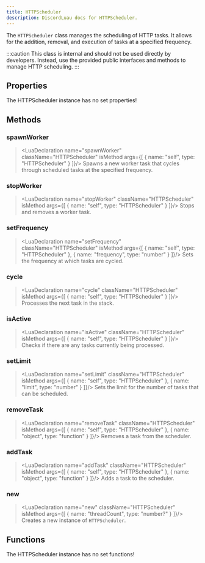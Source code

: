 ```yaml
---
title: HTTPScheduler
description: DiscordLuau docs for HTTPScheduler.
---
```

[//]: # (This file was automatically compiled through the Generator luau code under this repository)
[//]: # (if you want to edit the documentation of discord-luau, please write changes)
[//]: # (to the discord-luau repository itself, we extract the comments from discord-luau and translate)
[//]: # (them into markdown files that Nextra can interpret!)

[//]: # (----- DOCUMENT IMPORTS ----- )


[//]: # (----- DOCUMENT DESCRIPTION ----- )

The `HTTPScheduler` class manages the scheduling of HTTP tasks. It allows for the addition, removal, and execution of tasks at a specified frequency.

:::caution
This class is internal and should not be used directly by developers. Instead, use the provided public interfaces and methods to manage HTTP scheduling.
:::

[//]: # (----- DOCUMENT PROPERTIES ----- )

## Properties

The HTTPScheduler instance has no set properties!

[//]: # (----- DOCUMENT METHODS ----- )

## Methods

### spawnWorker

> <LuaDeclaration name="spawnWorker" className="HTTPScheduler" isMethod args={[ { name: "self", type: "HTTPScheduler" } ]}/>
Spawns a new worker task that cycles through scheduled tasks at the specified frequency.
### stopWorker

> <LuaDeclaration name="stopWorker" className="HTTPScheduler" isMethod args={[ { name: "self", type: "HTTPScheduler" } ]}/>
Stops and removes a worker task.
### setFrequency

> <LuaDeclaration name="setFrequency" className="HTTPScheduler" isMethod args={[ { name: "self", type: "HTTPScheduler" }, { name: "frequency", type: "number" } ]}/>
Sets the frequency at which tasks are cycled.
### cycle

> <LuaDeclaration name="cycle" className="HTTPScheduler" isMethod args={[ { name: "self", type: "HTTPScheduler" } ]}/>
Processes the next task in the stack.
### isActive

> <LuaDeclaration name="isActive" className="HTTPScheduler" isMethod args={[ { name: "self", type: "HTTPScheduler" } ]}/>
Checks if there are any tasks currently being processed.
### setLimit

> <LuaDeclaration name="setLimit" className="HTTPScheduler" isMethod args={[ { name: "self", type: "HTTPScheduler" }, { name: "limit", type: "number" } ]}/>
Sets the limit for the number of tasks that can be scheduled.
### removeTask

> <LuaDeclaration name="removeTask" className="HTTPScheduler" isMethod args={[ { name: "self", type: "HTTPScheduler" }, { name: "object", type: "function" } ]}/>
Removes a task from the scheduler.
### addTask

> <LuaDeclaration name="addTask" className="HTTPScheduler" isMethod args={[ { name: "self", type: "HTTPScheduler" }, { name: "object", type: "function" } ]}/>
Adds a task to the scheduler.
### new

> <LuaDeclaration name="new" className="HTTPScheduler" isMethod args={[ { name: "threadCount", type: "number?" } ]}/>
Creates a new instance of `HTTPScheduler`.

[//]: # (----- DOCUMENT FUNCTIONS ----- )

## Functions

The HTTPScheduler instance has no set functions!

